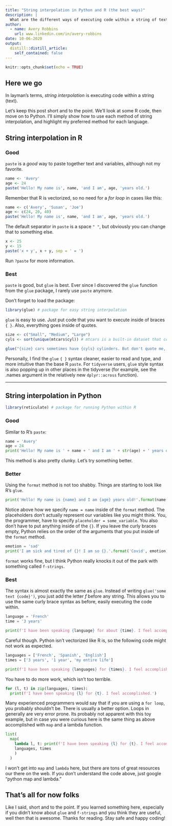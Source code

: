 ```yaml
---
title: "String interpolation in Python and R (the best ways)"
description: |
  What are the different ways of executing code within a string of text in Python and R? This post looks into the good and arguably best forms of string interpolation in two of the most popular programming languages for data science.
author:
  - name: Avery Robbins
    url: www.linkedin.com/in/avery-robbins
date: 10-06-2020
output:
  distill::distill_article:
    self_contained: false
---
```



```r
knitr::opts_chunk$set(echo = TRUE)
```

## Here we go

In layman's terms, *string interpolation* is executing code within a string (text).

Let's keep this post short and to the point. We'll look at some R code, then move on to Python. I'll simply show how to use each method of string interpolation, and highlight my preferred method for each language.

## String interpolation in R

### Good

`paste` is a *good* way to paste together text and variables, although not my favorite.

```r
name <- 'Avery'
age <- 24
paste('Hello! My name is', name, 'and I am', age, 'years old.')
```
Remember that R is vectorized, so no need for a *for loop* in cases like this:

```r
name <- c('Avery', 'Susan', 'Joe')
age <- c(24, 20, 40)
paste('Hello! My name is', name, 'and I am', age, 'years old.')
```

The default separator in `paste` is a space `" "`, but obviously you can change that to something else.

```r
x <- 25
y <- 15
paste('x + y', x + y, sep = ' = ')
```

Run `?paste` for more information.

### Best

`paste` is good, but `glue` is best. Ever since I discovered the `glue` function from the `glue` package, I rarely use `paste` anymore. 

Don't forget to load the package:

```r
library(glue) # package for easy string interpolation
```

`glue` is easy to use. Just put code that you want to execute inside of braces `{ }`. Also, everything goes inside of quotes.

```r
size <- c("Small", "Medium", "Large")
cyls <- sort(unique(mtcars$cyl)) # mtcars is a built-in dataset that comes with R

glue("{size} cars sometimes have {cyls} cylinders. But don't quote me, I'm not a car guy.")
```

Personally, I find the `glue` `{ }` syntax cleaner, easier to read and type, and more intuitive than the base R `paste`. For `tidyverse` users, `glue` style syntax is also popping up in other places in the tidyverse (for example, see the .names argument in the relatively new `dplyr::across` function).

----


## String interpolation in Python

```r
library(reticulate) # package for running Python within R
```
 
### Good

Similar to R's `paste`:

```python
name = 'Avery'
age = 24
print('Hello! My name is ' + name + ' and I am ' + str(age) + ' years old!')
```

This method is also pretty clunky. Let's try something better.

### Better 

Using the `format` method is not too shabby. Things are starting to look like R's `glue`.

```python
print('Hello! My name is {name} and I am {age} years old!'.format(name = name, age = age))
```

Notice above how we specify `name = name` inside of the `format` method. The placeholders don't actually represent our variables like you might think. You, the programmer, have to specify `placeholder = some_variable`. You also don't have to put anything inside of the `{}`. If you leave the curly braces empty, Python relies on the order of the arguments that you put inside of the `format` method.

```python
emotion = 'sad'
print('I am sick and tired of {}! I am so {}.'.format('Covid', emotion))
```

`format` works fine, but I think Python really knocks it out of the park with something called `f-strings`.

### Best

The syntax is almost exactly the same as `glue`. Instead of writing `glue('some text {code}')`, you just add the letter *f* before any string. This allows you to use the same curly brace syntax as before, easily executing the code within.

```python
language = 'French'
time = '3 years'

print(f'I have been speaking {language} for about {time}. I feel accomplished.')
```

Careful though. Python isn't vectorized like R is, so the following code might not work as expected.

```python
languages = ['French', 'Spanish', 'English']
times = ['3 years', '1 year', 'my entire life'] 

print(f'I have been speaking {languages} for {times}. I feel accomplished.')
```

You have to do more work, which isn't too terrible.

```python
for (l, t) in zip(languages, times):
  print(f'I have been speaking {l} for {t}. I feel accomplished.')
```

Many experienced programmers would say that if you are using a `for loop`, you probably shouldn't be. There is usually a better option. Loops in generally are very error prone. Its probably not apparent with this toy example, but in case you were curious here is the same thing as above accomplished with `map` and a lambda function.

```python
list(
  map(
    lambda l, t: print(f'I have been speaking {l} for {t}. I feel accomplished.'),
    languages, times
    )
  )
```

I won't get into `map` and `lambda` here, but there are tons of great resources our there on the web. If you don't understand the code above, just google "python map and lambda."

## That's all for now folks

Like I said, short and to the point. If you learned something here, especially if you didn't know about `glue` and `f-strings` and you think they are useful, well then that is awesome. Thanks for reading. Stay safe and happy coding!
